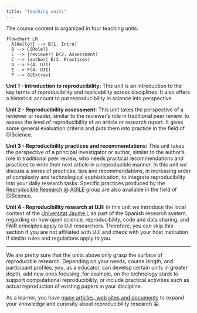 ```yaml
---
title: "Teaching units"
---
```


The course content is organized in four teaching units:

```mermaid
flowchart LR
  A[Hello!] --> B(1. Intro)
  B --> C{Role?}
  C --> |reviewer| D(2. Assessment)
  C --> |author| E(3. Practices)
  D --> F(4. UJI)
  E --> F(4. UJI)
  F --> G[Extras]
```


**Unit 1 - Introduction to reproducibility:** This unit is an introduction to the key terms of reproducibility and replicability across disciplines. It also offers a historical account to put reproducibility in science into perspective.

**Unit 2 - Reproducibility assessment:** This unit takes the perspective of a reviewer or reader, similar to the reviewer's role in traditional peer review, to assess the level of reproducibility of an article or research report. It gives some general evaluation criteria and puts them into practice in the field of GIScience.

**Unit 3 - Reproducibility practices and recommendations:** This unit takes the perspective of a principal investigator or author, similar to the author's role in traditional peer review, who needs practical recommendations and practices to write their next article in a reproducible manner. In this unit we discuss a series of practices, tips and recommendations, in increasing order of complexity and technological sophistication, to integrate reproducibility into your daily research tasks. Specific practices produced by the [Reproducible Research @ AGILE](https://reproducible-agile.github.io/) group are also available in the field of GIScience.

**Unit 4 - Reproducibility research at UJI:** 
In this unit we introduce the local context of the [Universitat Jaume I](https://www.uji.es/), as part of the Spanish research system, regarding on how open science, reproducibility, code and data sharing, and FAIR principles apply to UJI researchers. Therefore, you can skip this section if you are not affiliated with UJI and check with your host institution if similar rules and regulations apply to you.


---

We are pretty sure that the units above only grasp the surface of reproducible research. Depending on your needs, course length, and participant profiles, you, as a educator, can develop certain units in greater depth, add new ones focusing, for example, on the technology stack to support computational reproducibility, or include practical activities such as actual reproduction of existing papers in your discipline. 

As a learner, you have [many articles, web sites and documents](../extras.qmd) to expand your knowledge and curiosity about reproducibility research 😀.
